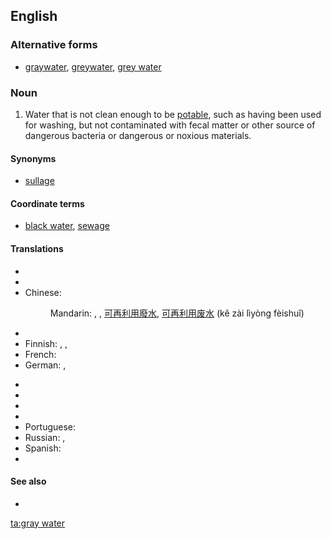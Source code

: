 ==English==

===Alternative forms===
* [[graywater]], [[greywater]], [[grey water]]

===Noun===
{{en-noun|sg=[[gray]] [[water]]|-}}

# Water that is not clean enough to be [[potable]], such as having been used for washing, but not contaminated with fecal matter or other source of dangerous bacteria or dangerous or noxious materials.

====Synonyms====
* [[sullage]]

====Coordinate terms====
* [[black water]], [[sewage]]

====Translations====
{{trans-top|non-potable, but non-toxic water}}
* {{trreq|ar}}
* {{trreq|hy}}
* Chinese:
*: Mandarin: {{t|cmn|中水|tr=zhōngshuǐ|sc=Hani}}, {{t|cmn|灰水|tr=huīshuǐ|sc=Hani}}, [[可]][[再]][[利用]][[廢水]], [[可]][[再]][[利用]][[废水]] (kě zài lìyòng fèishuǐ)
* {{trreq|nl}}
* Finnish: {{t+|fi|harmaa}} {{t+|fi|vesi}}, {{t-|fi|harmaavesi}}, {{t+|fi|pesuvesi}}
* French: {{t-|fr|eau de ménage|f}}
* German: {{t-|de|Grauwasser|n}}, {{t-|de|Nutzwasser|n}}
{{trans-mid}}
* {{trreq|hi}}
* {{trreq|it}}
* {{trreq|ja}}
* {{trreq|ko}}
* Portuguese: {{t-|pt|água cinza|f}}
* Russian: {{t-|ru|серая вода|f|tr=séraja vodá}}, {{t-|ru|бытовые сточные воды|f|p|tr=bytovýje stóčnyje vódy}}
* Spanish: {{t-|es|aguas grises|p}}
* {{trreq|vi}}
{{trans-bottom}}

====See also====
* {{pedia}}

[[ta:gray water]]